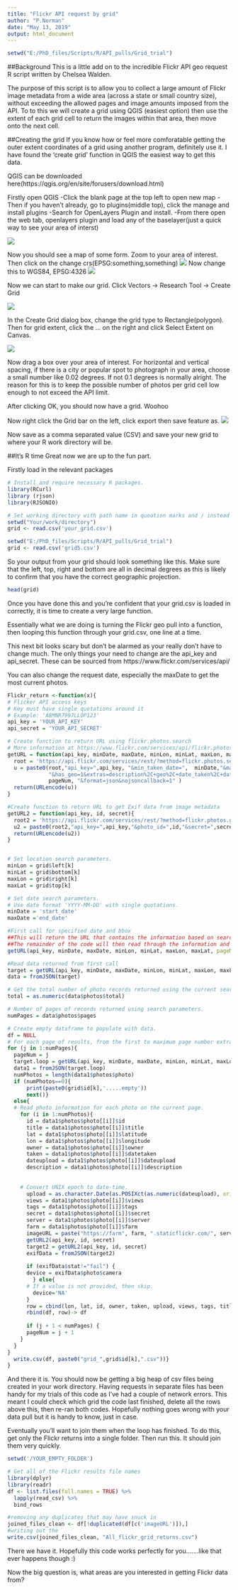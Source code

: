 ---
title: "Flickr API request by grid"
author: "P.Norman"
date: "May 13, 2019"
output: html_document
---
```{r include=FALSE}
setwd("E:/PhD_files/Scripts/R/API_pulls/Grid_trial")
```
##Background
This is a little add on to the incredible Flickr API geo request R script written by Chelsea Walden.

The purpose of this script is to allow you to collect a large amount of Flickr image metadata from a wide area (across a state or small country size), without exceeding the allowed pages and image amounts imposed from the API. 
To to this we will create a grid using QGIS (easiest option) then use the extent of each grid cell to return the images within that area, then move onto the next cell.

##Creating the grid
If you know how or feel more comforatable getting the outer extent coordinates of a grid using another program, definitely use it. I have found the 'create grid' function in QGIS the easiest way to get this data. 

QGIS can be downloaded here(https://qgis.org/en/site/forusers/download.html)

Firstly open QGIS 
-Click the blank page at the top left to open new map
-Then if you haven't already, go to plugins(middle top), click the manage and install plugins
-Search for OpenLayers Plugin and install.
-From there open the web tab, openlayers plugin and load any of the baselayer(just a quick way to see your area of interst)

![](E:/PhD_files/Scripts/R/API_pulls/Grid_trial/OpenLayers.png)

Now you should see a map of some form. Zoom to your area of interest.
Then click on the change crs(EPSG:something,something)
![](E:/PhD_files/Scripts/R/API_pulls/Grid_trial/change_crs.png)
Now change this to WGS84, EPSG:4326
![](E:/PhD_files/Scripts/R/API_pulls/Grid_trial/changing_crs.png)

Now we can start to make our grid.
Click Vectors -> Research Tool -> Create Grid

![](E:/PhD_files/Scripts/R/API_pulls/Grid_trial/create_grid.png)

In the Create Grid dialog box, change the grid type to Rectangle(polygon).
Then for grid extent, click the ... on the right and click Select Extent on Canvas.

![](E:/PhD_files/Scripts/R/API_pulls/Grid_trial/Select_on_canvas.png)

Now drag a box over your area of interest.
For horizontal and vertical spacing, if there is a city or popular spot to photograph in your area, choose a small number like 0.02 degrees. If not 0.1 degrees is normally alright. The reason for this is to keep the possible number of photos per grid cell low enough to not exceed the API limit.

After clicking OK, you should now have a grid. Woohoo

Now right click the Grid bar on the left, click export then save feature as.
![](E:/PhD_files/Scripts/R/API_pulls/Grid_trial/Save_as.png)

Now save as a comma separated value (CSV) and save your new grid to where your R work directory will be.

##It's R time
Great now we are up to the fun part.

Firstly load in the relevant packages
```{r eval=FALSE}
# Install and require necessary R packages.
library(RCurl) 
library (rjson)
library(RJSONIO)

# Set working directory with path name in quoation marks and / instead of \
setwd("Your/work/directory")
grid <- read.csv('your_grid.csv')
```
```{r include=FALSE}
setwd("E:/PhD_files/Scripts/R/API_pulls/Grid_trial")
grid <- read.csv('grid5.csv')
```

So your output from your grid should look something like this. Make sure that the left, top, right and bottom are all in decimal degrees as this is likely to confirm that you have the correct geographic projection.
```{r}
head(grid)
```

Once you have done this and you're confident that your grid.csv is loaded in correctly, it is time to create a very large function. 

Essentially what we are doing is turning the Flickr geo pull into a function, then looping this function through your grid.csv, one line at a time.

This next bit looks scary but don't be alarmed as your really don't have to change much.
The only things your need to change are the api_key and api_secret. These can be sourced from https://www.flickr.com/services/api/

You can also change the request date, especially the maxDate to get the most current photos.
```{r eval=FALSE}
Flickr_return <-function(x){
# Flicker API access keys 
# Key must have single quotations around it
# Example: 'A8MNR7997LLOP123'
api_key = 'YOUR_API_KEY'
api_secret = 'YOUR_API_SECRET'

# Create function to return URL using flickr.photos.search 
# More information at https://www.flickr.com/services/api/flickr.photos.search.html
getURL = function(api_key, minDate, maxDate, minLon, minLat, maxLon, maxLat, pageNum){
  root = 'https://api.flickr.com/services/rest/?method=flickr.photos.search&'
  u = paste0(root,"api_key=",api_key, "&min_taken_date=",  minDate,"&max_taken_date=", maxDate,"&bbox=", minLon,"%2C+", minLat, "%2C+", maxLon, "%2C+", maxLat,
             "&has_geo=1&extras=description%2C+geo%2C+date_taken%2C+date_upload%2C+views%2C+tags%2c+url_o&per_page=250&page=",
             pageNum, "&format=json&nojsoncallback=1" )
  return(URLencode(u))
}

#Create function to return URL to get Exif data from image metadata
getURL2 = function(api_key, id, secret){
  root2 = 'https://api.flickr.com/services/rest/?method=flickr.photos.getExif&'
  u2 = paste0(root2,"api_key=",api_key,"&photo_id=",id,"&secret=",secret,"&format=json&nojsoncallback=1" )
  return(URLencode(u2))
}


# Set location search parameters. 
minLon = grid$left[k]
minLat = grid$bottom[k]
maxLon = grid$right[k]
maxLat = grid$top[k]

# Set date search parameters.
# Use date format 'YYYY-MM-DD' with single quotations. 
minDate = 'start_date'
maxDate ='end_date'

#First call for specified date and bbox
##This will return the URL that contains the information based on search variables above
##The remainder of the code will then read through the information and write it to a data frame
getURL(api_key, minDate, maxDate, minLon, minLat, maxLon, maxLat, pageNum=1)

#Read data returned from first call 
target = getURL(api_key, minDate, maxDate, minLon, minLat, maxLon, maxLat, pageNum=1)
data = fromJSON(target)

# Get the total number of photo records returned using the current search parameters.
total = as.numeric(data$photos$total) 

# Number of pages of records returned using search parameters.
numPages = data$photos$pages 

# Create empty dataframe to populate with data.
df = NULL 
# For each page of results, from the first to maximum page number extract photo information.
for (j in 1:numPages){  
  pageNum = j 
  target.loop = getURL(api_key, minDate, maxDate, minLon, minLat, maxLon, maxLat, pageNum)
  data1 = fromJSON(target.loop)
  numPhotos = length(data1$photos$photo)
  if (numPhotos==0){
      print(paste0(grid$id[k],'.....empty'))
      next()}
  else{
  # Read photo information for each photo on the current page.
    for (i in 1:numPhotos){ 
      id = data1$photos$photo[[i]]$id
      title = data1$photos$photo[[i]]$title
      lat = data1$photos$photo[[i]]$latitude
      lon = data1$photos$photo[[i]]$longitude
      owner = data1$photos$photo[[i]]$owner
      taken = data1$photos$photo[[i]]$datetaken
      dateupload = data1$photos$photo[[i]]$dateupload
      description = data1$photos$photo[[i]]$description
    
    
    # Convert UNIX epoch to date-time.
      upload = as.character.Date(as.POSIXct(as.numeric(dateupload), origin="1970-01-01"))
      views = data1$photos$photo[[i]]$views
      tags = data1$photos$photo[[i]]$tags
      secret = data1$photos$photo[[i]]$secret
      server = data1$photos$photo[[i]]$server 
      farm = data1$photos$photo[[i]]$farm
      imageURL = paste("https://farm", farm, ".staticflickr.com/", server, "/", id, "_", secret, ".jpg", sep="")
      getURL2(api_key, id, secret)
      target2 = getURL2(api_key, id, secret)
      exifData = fromJSON(target2)
    
      if (exifData$stat!="fail") {
      device = exifData$photo$camera
        } else{
      # If a value is not provided, then skip.
        device='NA'
      }
      row = cbind(lon, lat, id, owner, taken, upload, views, tags, title,description, imageURL, device)
      rbind(df, row)-> df
    
      if (j + 1 < numPages) {
      pageNum = j + 1
    }     
  }
}
  write.csv(df, paste0("grid_",grid$id[k],".csv"))}
}
```

And there it is. You should now be getting a big heap of csv files being created in your work directory. Having requests in separate files has been handy for my trials of this code as I've had a couple of network errors. This meant I could check which grid the code last finished, delete all the rows above this, then re-ran both codes. Hopefully nothing goes wrong with your data pull but it is handy to know, just in case.

Eventually you'll want to join them when the loop has finished.
To do this, get only the Flickr returns into a single folder. Then run this. It should join them very quickly.
```{R eval=FALSE}
setwd('/YOUR_EMPTY_FOLDER')

# Get all of the Flickr results file names
library(dplyr)
library(readr)
df <- list.files(full.names = TRUE) %>% 
  lapply(read_csv) %>% 
  bind_rows 

#removing any duplicates that may have snuck in
joined_files_clean <- df[!duplicated(df[c('imageURL')]),]
#writing out the 
write.csv(joined_files_clean, "All_flickr_grid_returns.csv")
```
There we have it. Hopefully this code works perfectly for you.......like that ever happens though :)

Now the big question is, what areas are you interested in getting Flickr data from?